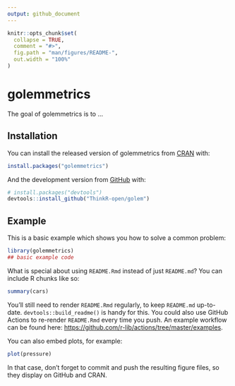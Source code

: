 ```yaml
---
output: github_document
---
```


<!-- README.md is generated from README.Rmd. Please edit that file -->

```r
knitr::opts_chunk$set(
  collapse = TRUE,
  comment = "#>",
  fig.path = "man/figures/README-",
  out.width = "100%"
)
```

# golemmetrics

<!-- badges: start -->
<!-- badges: end -->

The goal of golemmetrics is to ...

## Installation

You can install the released version of golemmetrics from [CRAN](https://CRAN.R-project.org) with:

``` r
install.packages("golemmetrics")
```

And the development version from [GitHub](https://github.com/) with:

``` r
# install.packages("devtools")
devtools::install_github("ThinkR-open/golem")
```
## Example

This is a basic example which shows you how to solve a common problem:

```r
library(golemmetrics)
## basic example code
```

What is special about using `README.Rmd` instead of just `README.md`? You can include R chunks like so:

```r
summary(cars)
```

You'll still need to render `README.Rmd` regularly, to keep `README.md` up-to-date. `devtools::build_readme()` is handy for this. You could also use GitHub Actions to re-render `README.Rmd` every time you push. An example workflow can be found here: <https://github.com/r-lib/actions/tree/master/examples>.

You can also embed plots, for example:

```r
plot(pressure)
```

In that case, don't forget to commit and push the resulting figure files, so they display on GitHub and CRAN.
